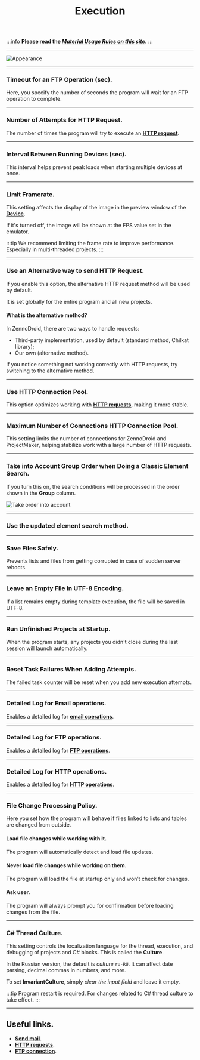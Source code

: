 ﻿---
sidebar_position: 6
title: Execution
description: Project execution settings.
---
:::info **Please read the [*Material Usage Rules on this site*](../Disclaimer).**
:::
_______________________________________________
![Appearance](./assets/Execution/Execution_pic1.png)
_______________________________________________
### Timeout for an FTP Operation (sec).
Here, you specify the number of seconds the program will wait for an FTP operation to complete.
_______________________________________________
### Number of Attempts for HTTP Request.
The number of times the program will try to execute an [**HTTP request**](../Project%20Editor/HTTP%20and%20FTP/HTTP).
_______________________________________________
### Interval Between Running Devices (sec).
This interval helps prevent peak loads when starting multiple devices at once.
_______________________________________________
### Limit Framerate.
This setting affects the display of the image in the preview window of the [**Device**](../pm/Interface/DeviceWindow).

If it's turned off, the image will be shown at the FPS value set in the emulator.

:::tip We recommend limiting the frame rate to improve performance.
Especially in multi-threaded projects.
:::
_______________________________________________
### Use an Alternative way to send HTTP Request.
If you enable this option, the alternative HTTP request method will be used by default.

It is set globally for the entire program and all new projects.

#### What is the alternative method?
In ZennoDroid, there are two ways to handle requests:
- Third-party implementation, used by default (standard method, Chilkat library);
- Our own (alternative method).

If you notice something not working correctly with HTTP requests, try switching to the alternative method.
_______________________________________________
### Use HTTP Connection Pool.
This option optimizes working with [**HTTP requests**](../Project%20Editor/HTTP%20and%20FTP/HTTP), making it more stable.
_______________________________________________
### Maximum Number of Connections HTTP Connection Pool.
This setting limits the number of connections for ZennoDroid and ProjectMaker, helping stabilize work with a large number of HTTP requests.
_______________________________________________
### Take into Account Group Order when Doing a Classic Element Search.
If you turn this on, the search conditions will be processed in the order shown in the **Group** column.

![Take order into account](./assets/Execution/Execution_pic2.png)  
_______________________________________________  
### Use the updated element search method.
_______________________________________________
### Save Files Safely.
Prevents lists and files from getting corrupted in case of sudden server reboots.
_______________________________________________
### Leave an Empty File in UTF-8 Encoding.
If a list remains empty during template execution, the file will be saved in UTF-8.
_______________________________________________
### Run Unfinished Projects at Startup.
When the program starts, any projects you didn't close during the last session will launch automatically.
_______________________________________________
### Reset Task Failures When Adding Attempts.
The failed task counter will be reset when you add new execution attempts.
_______________________________________________
### Detailed Log for Email operations.
Enables a detailed log for [**email operations**](../Project%20Editor/RecieveEmails).
_______________________________________________
### Detailed Log for FTP operations.
Enables a detailed log for [**FTP operations**](../Project%20Editor/HTTP%20and%20FTP/FTP_Dir).
_______________________________________________
### Detailed Log for HTTP operations.
Enables a detailed log for [**HTTP operations**](../Project%20Editor/HTTP%20and%20FTP/HTTP).
_______________________________________________
### File Change Processing Policy.
Here you set how the program will behave if files linked to lists and tables are changed from outside.

#### Load file changes while working with it.
The program will automatically detect and load file updates.

#### Never load file changes while working on them.
The program will load the file at startup only and won’t check for changes.

#### Ask user.
The program will always prompt you for confirmation before loading changes from the file.
_______________________________________________
### C# Thread Culture.
This setting controls the localization language for the thread, execution, and debugging of projects and C# blocks. This is called the **Culture**.

In the Russian version, the default is *culture* `ru-RU`. It can affect date parsing, decimal commas in numbers, and more.

To set **InvariantCulture**, simply *clear the input field* and leave it empty.

:::tip Program restart is required.
For changes related to C# thread culture to take effect.
:::
_______________________________________________
## Useful links.
- [**Send mail**](../Project%20Editor/SendEmails).
- [**HTTP requests**](../Project%20Editor/HTTP%20and%20FTP/HTTP).
- [**FTP connection**](../Project%20Editor/HTTP%20and%20FTP/FTP_Connect).